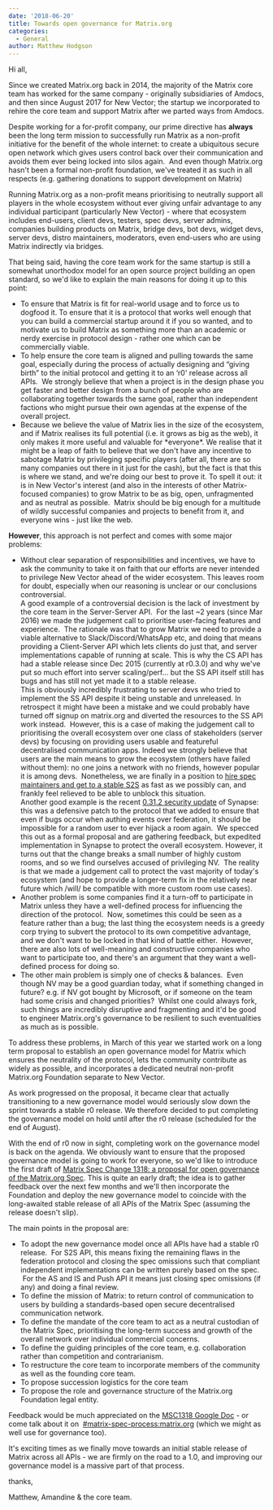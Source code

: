 ```yaml
---
date: '2018-06-20'
title: Towards open governance for Matrix.org
categories:
  - General
author: Matthew Hodgson
---
```


Hi all,

Since we created Matrix.org back in 2014, the majority of the Matrix core team has worked for the same company - originally subsidiaries of Amdocs, and then since August 2017 for New Vector; the startup we incorporated to rehire the core team and support Matrix after we parted ways from Amdocs.

Despite working for a for-profit company, our prime directive has <b>always</b> been the long term mission to successfully run Matrix as a non-profit initiative for the benefit of the whole internet: to create a ubiquitous secure open network which gives users control back over their communication and avoids them ever being locked into silos again.  And even though Matrix.org hasn't been a formal non-profit foundation, we've treated it as such in all respects (e.g. gathering donations to support development on Matrix)

Running Matrix.org as a non-profit means prioritising to neutrally support all players in the whole ecosystem without ever giving unfair advantage to any individual participant (particularly New Vector) - where that ecosystem includes end-users, client devs, testers, spec devs, server admins, companies building products on Matrix, bridge devs, bot devs, widget devs, server devs, distro maintainers, moderators, even end-users who are using Matrix indirectly via bridges.

That being said, having the core team work for the same startup is still a somewhat unorthodox model for an open source project building an open standard, so we'd like to explain the main reasons for doing it up to this point:
<ul>
 	<li style="font-weight: 400;">To ensure that Matrix is fit for real-world usage and to force us to dogfood it. To ensure that it is a protocol that works well enough that you can build a commercial startup around it if you so wanted, and to motivate us to build Matrix as something more than an academic or nerdy exercise in protocol design - rather one which can be commercially viable.</li>
 	<li style="font-weight: 400;">To help ensure the core team is aligned and pulling towards the same goal, especially during the process of actually designing and “giving birth” to the initial protocol and getting it to an ‘r0' release across all APIs.  We strongly believe that when a project is in the design phase you get faster and better design from a bunch of people who are collaborating together towards the same goal, rather than independent factions who might pursue their own agendas at the expense of the overall project.</li>
 	<li style="font-weight: 400;">Because we believe the value of Matrix lies in the size of the ecosystem, and if Matrix realises its full potential (i.e. it grows as big as the web), it only makes it more useful and valuable for *everyone*. We realise that it might be a leap of faith to believe that we don't have any incentive to sabotage Matrix by privileging specific players (after all, there are so many companies out there in it just for the cash), but the fact is that this is where we stand, and we're doing our best to prove it. To spell it out: it is in New Vector's interest (and also in the interests of other Matrix-focused companies) to grow Matrix to be as big, open, unfragmented and as neutral as possible.  Matrix should be big enough for a multitude of wildly successful companies and projects to benefit from it, and everyone wins - just like the web.</li>
</ul>
<b>However</b>, this approach is not perfect and comes with some major problems:
<ul>
 	<li style="font-weight: 400;">Without clear separation of responsibilities and incentives, we have to ask the community to take it on faith that our efforts are never intended to privilege New Vector ahead of the wider ecosystem. This leaves room for doubt, especially when our reasoning is unclear or our conclusions controversial.<br />A good example of a controversial decision is the lack of investment by the core team in the Server-Server API.  For the last ~2 years (since Mar 2016) we made the judgement call to prioritise user-facing features and experience.  The rationale was that to grow Matrix we need to provide a viable alternative to Slack/Discord/WhatsApp etc, and doing that means providing a Client-Server API which lets clients do just that, and server implementations capable of running at scale. This is why the CS API has had a stable release since Dec 2015 (currently at r0.3.0) and why we've put so much effort into server scaling/perf... but the SS API itself still has bugs and has still not yet made it to a stable release.<br />This is obviously incredibly frustrating to server devs who tried to implement the SS API despite it being unstable and unreleased. In retrospect it might have been a mistake and we could probably have turned off signup on matrix.org and diverted the resources to the SS API work instead.  However, this is a case of making the judgement call to prioritising the overall ecosystem over one class of stakeholders (server devs) by focusing on providing users usable and featureful decentralised communication apps. Indeed we strongly believe that users are the main means to grow the ecosystem (others have failed without them): no one joins a network with no friends, however popular it is among devs.  Nonetheless, we are finally in a position to <a href="/blog/2018/06/15/this-week-in-matrix-2018-06-15/">hire spec maintainers and get to a stable S2S</a> as fast as we possibly can, and frankly feel relieved to be able to unblock this situation.<br />Another good example is the recent <a href="/blog/2018/06/14/security-update-synapse-0-31-2/">0.31.2 security update</a><span style="font-weight: 400;"> of Synapse: this was a defensive patch to the protocol that we added to ensure that even if bugs occur when authing events over federation, it should be impossible for a random user to ever hijack a room again.  We specced this out as a formal proposal and are gathering feedback, but expedited implementation in Synapse to protect the overall ecosystem. However, it turns out that the change breaks a small number of highly custom rooms, and so we find ourselves accused of privileging NV.  The reality is that we made a judgement call to protect the vast majority of today's ecosystem (and hope to provide a longer-term fix in the relatively near future which /will/ be compatible with more custom room use cases).
</span>
</li>
 	<li style="font-weight: 400;"><span style="font-weight: 400;">Another problem is some companies find it a turn-off to participate in Matrix unless they have a well-defined process for influencing the direction of the protocol.  Now, sometimes this could be seen as a feature rather than a bug; the last thing the ecosystem needs is a greedy corp trying to subvert the protocol to its own competitive advantage, and we don't want to be locked in that kind of battle either.  However, there are also lots of well-meaning and constructive companies who want to participate too, and there's an argument that they want a well-defined process for doing so.
</span>
</li>
 	<li style="font-weight: 400;">The other main problem is simply one of checks &amp; balances.  Even though NV may be a good guardian today, what if something changed in future? e.g. if NV got bought by Microsoft, or if someone on the team had some crisis and changed priorities?  Whilst one could always fork, such things are incredibly disruptive and fragmenting and it'd be good to engineer Matrix.org's governance to be resilient to such eventualities as much as is possible.
</li>
</ul>
To address these problems, in March of this year we started work on a long term proposal to establish an open governance model for Matrix which ensures the neutrality of the protocol, lets the community contribute as widely as possible, and incorporates a dedicated neutral non-profit Matrix.org Foundation separate to New Vector.

As work progressed on the proposal, it became clear that actually transitioning to a new governance model would seriously slow down the sprint towards a stable r0 release. We therefore decided to put completing the governance model on hold until after the r0 release (scheduled for the end of August).

With the end of r0 now in sight, completing work on the governance model is back on the agenda. We obviously want to ensure that the proposed governance model is going to work for everyone, so we'd like to introduce the first draft of 
<a href="https://docs.google.com/document/d/1vASIt2v0UwKnUKHNEjA_P3SFCM0kcIUl1LQyM--ax04/edit#">Matrix Spec Change 1318: a proposal for open governance of the Matrix.org Spec</a>. This is quite an early draft; the idea is to gather feedback over the next few months and we'll then incorporate the Foundation and deploy the new governance model to coincide with the long-awaited stable release of all APIs of the Matrix Spec (assuming the release doesn't slip).

The main points in the proposal are:

<ul>
 	<li style="font-weight: 400;">To adopt the new governance model once all APIs have had a stable r0 release.  For S2S API, this means fixing the remaining flaws in the federation protocol and closing the spec omissions such that compliant independent implementations can be written purely based on the spec.  For the AS and IS and Push API it means just closing spec omissions (if any) and doing a final review.
</li>
 	<li style="font-weight: 400;">To define the mission of Matrix: to return control of communication to users by building a standards-based open secure decentralised communication network.
</li>
 	<li style="font-weight: 400;">To define the mandate of the core team to act as a neutral custodian of the Matrix Spec, prioritising the long-term success and growth of the overall network over individual commercial concerns.
</li>
 	<li style="font-weight: 400;">To define the guiding principles of the core team, e.g. collaboration rather than competition and contrarianism.
</li>
 	<li style="font-weight: 400;">To restructure the core team to incorporate members of the community as well as the founding core team.
</li>
 	<li style="font-weight: 400;">To propose succession logistics for the core team
</li>
 	<li style="font-weight: 400;">To propose the role and governance structure of the Matrix.org Foundation legal entity.
</li>
</ul>
Feedback would be much appreciated on the <a href="https://docs.google.com/document/d/1vASIt2v0UwKnUKHNEjA_P3SFCM0kcIUl1LQyM--ax04/edit#">MSC1318 Google Doc</a> - or come talk about it on 
<a href="https://matrix.to/#/#matrix-spec-process:matrix.org">#matrix-spec-process:matrix.org</a> (which we might as well use for governance too).


It's exciting times as we finally move towards an initial stable release of Matrix across all APIs - we are firmly on the road to a 1.0, and improving our governance model is a massive part of that process.

thanks,

Matthew, Amandine &amp; the core team.